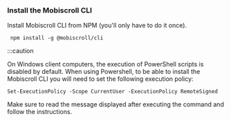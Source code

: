 ### Install the Mobiscroll CLI

Install Mobiscroll CLI from NPM (you'll only have to do it once).

```
 npm install -g @mobiscroll/cli
```

:::caution

On Windows client computers, the execution of PowerShell scripts is disabled by default. When using Powershell, to be able to install the Mobiscroll CLI you will need to set the following execution policy:

```
Set-ExecutionPolicy -Scope CurrentUser -ExecutionPolicy RemoteSigned
```

Make sure to read the message displayed after executing the command and follow the instructions.
